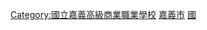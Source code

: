 [[Category:國立嘉義高級商業職業學校|Category:國立嘉義高級商業職業學校]]
[[Category:中華民國公立技術型高級中等學校校友|嘉義市]]
[[Category:嘉義市中學校友|國]]